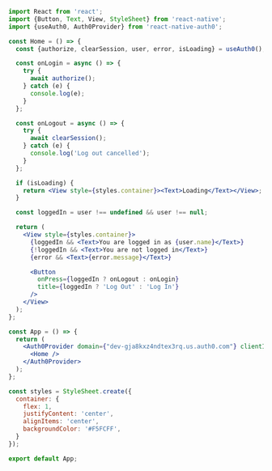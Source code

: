 ```jsx app.js lines highlight={46-48}
import React from 'react';
import {Button, Text, View, StyleSheet} from 'react-native';
import {useAuth0, Auth0Provider} from 'react-native-auth0';

const Home = () => {
  const {authorize, clearSession, user, error, isLoading} = useAuth0();

  const onLogin = async () => {
    try {
      await authorize();
    } catch (e) {
      console.log(e);
    }
  };

  const onLogout = async () => {
    try {
      await clearSession();
    } catch (e) {
      console.log('Log out cancelled');
    }
  };

  if (isLoading) {
    return <View style={styles.container}><Text>Loading</Text></View>;
  }

  const loggedIn = user !== undefined && user !== null;

  return (
    <View style={styles.container}>
      {loggedIn && <Text>You are logged in as {user.name}</Text>}
      {!loggedIn && <Text>You are not logged in</Text>}
      {error && <Text>{error.message}</Text>}

      <Button
        onPress={loggedIn ? onLogout : onLogin}
        title={loggedIn ? 'Log Out' : 'Log In'}
      />
    </View>
  );
};

const App = () => {
  return (
    <Auth0Provider domain={"dev-gja8kxz4ndtex3rq.us.auth0.com"} clientId={"mz9iNEIo2PHu7oeh8QRt19ndTyyCIgai"}>
      <Home />
    </Auth0Provider>
  );
};

const styles = StyleSheet.create({
  container: {
    flex: 1,
    justifyContent: 'center',
    alignItems: 'center',
    backgroundColor: '#F5FCFF',
  }
});

export default App;
```
